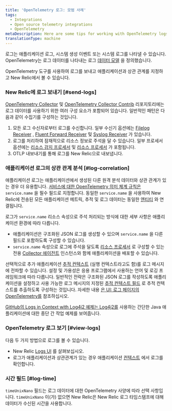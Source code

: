 ```yaml
---
title: 'OpenTelemetry 로그: 모범 사례'
tags:
  - Integrations
  - Open source telemetry integrations
  - OpenTelemetry
metaDescription: Here are some tips for working with OpenTelemetry logs and New Relic.
translationType: machine
---
```


로그는 애플리케이션 로그, 시스템 생성 이벤트 또는 시스템 로그를 나타낼 수 있습니다. OpenTelemetry는 로그 데이터를 나타내는 로그 [데이터 모델](https://github.com/open-telemetry/opentelemetry-specification/blob/main/specification/logs/data-model.md) 을 정의했습니다.

OpenTelemetry 도구를 사용하여 로그를 보내고 애플리케이션과 상관 관계를 지정하고 New Relic에서 볼 수 있습니다.

### New Relic에 로그 보내기 [#send-logs]

[OpenTelemetry Collector](https://github.com/open-telemetry/opentelemetry-collector) 및 [OpenTelemetry Collector Contrib](https://github.com/open-telemetry/opentelemetry-collector-contrib) 리포지토리에는 로그 데이터를 사용하기 위한 여러 구성 요소가 포함되어 있습니다. 일반적인 패턴은 다음과 같이 수집기를 구성하는 것입니다.

1. 모든 로그 수신자로부터 로그를 수신합니다. 일부 수신기 옵션에는 [Filelog Receiver](https://github.com/open-telemetry/opentelemetry-collector-contrib/tree/main/receiver/filelogreceiver) , [Fluent Forward Receiver](https://github.com/open-telemetry/opentelemetry-collector-contrib/tree/main/receiver/fluentforwardreceiver) 및 [Syslog Receiver](https://github.com/open-telemetry/opentelemetry-collector-contrib/tree/main/receiver/syslogreceiver) 가 있습니다.
2. 로그를 처리하여 잠재적으로 리소스 정보로 주석을 달 수 있습니다. 일부 프로세서 옵션에는 [리소스 감지 프로세서](https://github.com/open-telemetry/opentelemetry-collector-contrib/tree/main/processor/resourcedetectionprocessor) 및 [리소스 프로세서](https://github.com/open-telemetry/opentelemetry-collector-contrib/blob/main/processor/resourceprocessor/README.md) 가 포함됩니다.
3. OTLP 내보내기를 통해 로그를 New Relic으로 내보냅니다.

### 애플리케이션 로그의 상관 관계 분석 [#log-correlation]

애플리케이션 로그는 애플리케이션에서 생성된 다른 원격 분석 데이터와 상관 관계가 있는 경우 더 유용합니다. [서비스에 대한 OpenTelemetry 의미 체계 규칙은](https://github.com/open-telemetry/opentelemetry-specification/tree/main/specification/resource/semantic_conventions#service) `service.name` 을 필수 필드로 지정합니다. 동일한 `service.name` 을 사용하여 New Relic에 전송된 모든 애플리케이션 메트릭, 추적 및 로그 데이터는 동일한 [엔티티](/docs/new-relic-one/use-new-relic-one/core-concepts/what-entity-new-relic) 와 연결됩니다.

로그가 `service.name` 리소스 속성으로 주석 처리되는 방식에 대한 세부 사항은 애플리케이션 환경에 따라 다릅니다.

* 애플리케이션은 구조화된 JSON 로그를 생성할 수 있으며 `service.name` 을 다른 필드로 포함하도록 구성할 수 있습니다.
* `service.name` 속성으로 로그에 주석을 달도록 [리소스 프로세서](https://github.com/open-telemetry/opentelemetry-collector/tree/main/processor/resourceprocessor) 로 구성할 수 있는 전용 [Collector 에이전트](https://opentelemetry.io/docs/collector/getting-started/#agent) 인스턴스와 함께 애플리케이션을 배포할 수 있습니다.

선택적으로 추가 애플리케이션 [추적 컨텍스트](https://github.com/open-telemetry/opentelemetry-specification/blob/main/specification/logs/overview.md#log-correlation) (실행 컨텍스트라고도 함)를 로그 메시지에 전파할 수 있습니다. 설정 및 가용성은 응용 프로그램에서 사용하는 언어 및 로깅 프레임워크에 따라 다릅니다. 일반적인 전략은 구조화된 JSON 로그를 작성하도록 애플리케이션을 설정하고 사용 가능한 로그 메시지의 지정된 [추적 컨텍스트 필드](https://github.com/open-telemetry/opentelemetry-specification/blob/main/specification/logs/data-model.md#trace-context-fields) 로 추적 컨텍스트를 추출하도록 구성하는 것입니다. 자세한 내용 [은 UI: 로그 페이지의 OpenTelemetry를](/docs/more-integrations/open-source-telemetry-integrations/opentelemetry/view-your-data/opentelemetry-logs-page) 참조하십시오.

[GitHub의 Logs in Context with Log4j2 예제는 Log4j2를](https://github.com/newrelic/newrelic-opentelemetry-examples/tree/main/java/logs-in-context-log4j2) 사용하는 간단한 Java 애플리케이션에 대한 종단 간 작업 예제를 보여줍니다.

### OpenTelemetry 로그 보기 [#view-logs]

다음 두 가지 방법으로 로그를 볼 수 있습니다.

* New Relic [Logs UI](/docs/logs/log-management/ui-data/use-logs-ui/) 를 살펴보십시오.
* 로그가 애플리케이션과 상관관계가 있는 경우 애플리케이션 [컨텍스트](/docs/integrations/open-source-telemetry-integrations/opentelemetry/view-your-opentelemetry-data-new-relic#logs) 에서 로그를 확인합니다.

### 시간 필드 [#log-time]

`timeUnixNano` 필드는 로그 데이터에 대한 OpenTelemetry 사양에 따라 선택 사항입니다. `timeUnixNano` 이(가) 없으면 New Relic은 New Relic 로그 타임스탬프에 대해 데이터가 수신된 시간을 사용합니다.